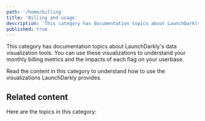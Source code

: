 ```yaml
---
path: '/home/billing'
title: 'Billing and usage'
description: 'This category has documentation topics about LaunchDarkly''s data visualization tools. Read this category to understand the visualizations LaunchDarkly provides.'
published: true
---
```


This category has documentation topics about LaunchDarkly's data visualization tools. You can use these visualizations to understand your monthly billing metrics and the impacts of each flag on your userbase.

Read the content in this category to understand how to use the visualizations LaunchDarkly provides.

## Related content

Here are the topics in this category:

<ChildPageList path="/home/billing" />
